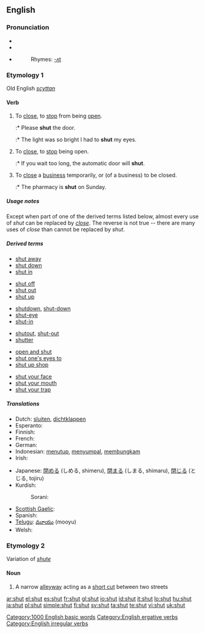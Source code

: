 ==English==

===Pronunciation===
* {{IPA|/ʃʌt/}}
* {{SAMPA|/SVt/}}
* {{audio|en-us-shut.ogg|Audio (US)}}
*: Rhymes: [[Rhymes:English:-ʌt|-ʌt]]

===Etymology 1===
Old English ''[[scyttan]]''

====Verb====
{{en-verb|shuts|shutting|shut|shut}}

# {{transitive}} To [[close]], to [[stop]] from being [[open]].
#:* Please '''shut''' the door.
#:* The light was so bright I had to '''shut''' my eyes.
# {{intransitive}} To [[close]], to [[stop]] being open.
#:* If you wait too long, the automatic door will '''shut'''.
# {{context|transitive or intransitive, Commonwealth}} To [[close]] a [[business]] temporarily, or (of a business) to be closed.
#:* The pharmacy is '''shut''' on Sunday.

=====Usage notes=====
Except when part of one of the derived terms listed below, almost every use of ''shut'' can be replaced by ''[[close]]''.  The reverse is not true -- there are many uses of ''close'' than cannot be replaced by ''shut''.

=====Derived terms=====
{{rel-top|phrasal verbs derived from shut}}
* [[shut away]]
* [[shut down]]
* [[shut in]]
{{rel-mid}}
* [[shut off]]
* [[shut out]]
* [[shut up]]
{{rel-bottom}}

{{rel-top|single words and compounds derived from shut}}
* [[shutdown]], [[shut-down]]
* [[shut-eye]]
* [[shut-in]]
{{rel-mid}}
* [[shutout]], [[shut-out]]
* [[shutter]]
{{rel-bottom}}

{{rel-top|idioms derived from shut}}
* [[open and shut]]
* [[shut one's eyes to]]
* [[shut up shop]]
{{rel-mid}}
* [[shut your face]]
* [[shut your mouth]]
* [[shut your trap]]
{{rel-bottom}}

=====Translations=====
{{trans-top|to close}}
* Dutch: [[sluiten]], [[dichtklappen]]
* Esperanto: {{t+|eo|fermi|xs=Esperanto}}
* Finnish: {{t+|fi|sulkea}}
* French: {{t+|fr|fermer}}
* German: {{t+|de|schließen}}
* Indonesian: [[tutup|menutup]], [[sumpal|menyumpal]], [[bungkam|membungkam]]
* Irish: {{t-|ga|dún|xs=Irish}}
{{trans-mid}}
* Japanese: [[閉める]] (しめる, shimeru), [[閉まる]] (しまる, shimaru), [[閉じる]] (とじる, tojiru)
* Kurdish:
*: Sorani: {{t|ku|داخستن|tr=daxistin|sc=KUchar}}
* [[Scottish Gaelic]]: {{t|gd|dùin}}
* Spanish: {{t+|es|cerrar}}
* [[Telugu]]: [[మూయు]] (mooyu)
* Welsh: {{t-|cy|cau|xs=Welsh}}
{{trans-bottom}}

===Etymology 2===
Variation of ''[[shute]]''

====Noun====
{{en-noun}}

# {{UK|Shropshire dialect}} A narrow [[alleyway]] acting as a [[short cut]] between two streets

[[Category:1000 English basic words]]
[[Category:English ergative verbs]]
[[Category:English irregular verbs]]

[[ar:shut]]
[[el:shut]]
[[es:shut]]
[[fr:shut]]
[[gl:shut]]
[[io:shut]]
[[id:shut]]
[[it:shut]]
[[lo:shut]]
[[hu:shut]]
[[ja:shut]]
[[pl:shut]]
[[simple:shut]]
[[fi:shut]]
[[sv:shut]]
[[ta:shut]]
[[te:shut]]
[[vi:shut]]
[[uk:shut]]
